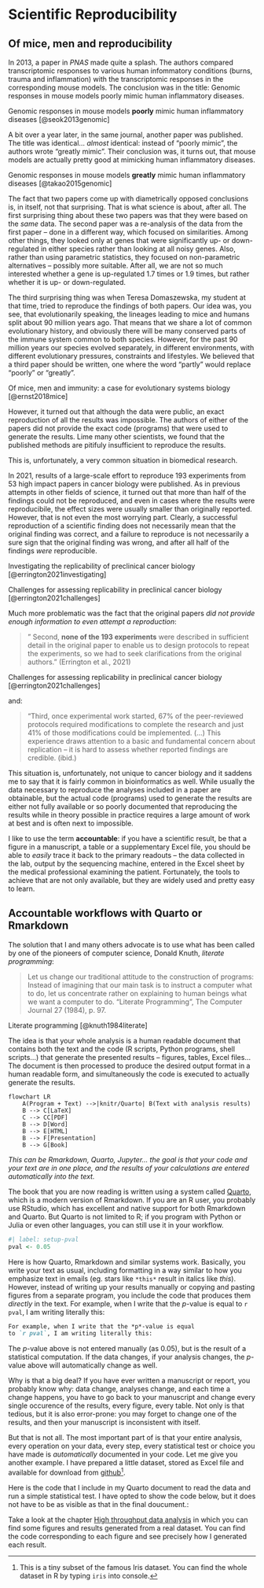 # Scientific Reproducibility

## Of mice, men and reproducibility

In 2013, a paper in *PNAS* made quite a splash. The authors compared
transcriptomic responses to various human infommatory conditions (burns, trauma and
inflammation) with the transcriptomic responses in the corresponding mouse
models. The conclusion was in the title: Genomic responses in mouse models
poorly mimic human inflammatory diseases.


::: {.aside}
Genomic responses in mouse models **poorly** mimic human inflammatory diseases
[@seok2013genomic]
:::

A bit over a year later, in the same journal, another paper was published.
The title was identical... *almost* identical: instead of "poorly mimic",
the authors wrote "greatly mimic". Their conclusion was, it turns out, that
mouse models are actually pretty good at mimicking human inflammatory
diseases.

::: {.aside}
Genomic responses in mouse models **greatly** mimic human inflammatory diseases
[@takao2015genomic]
:::

The fact that two papers come up with diametrically opposed conclusions is,
in itself, not that surprising. That is what science is about, after all.
The first surprising thing about these two papers was that they were based
on the *same* data. The second paper was a re-analysis of the data from the
first paper – done in a different way, which focused on similarities. Among
other things, they looked only at genes that were significantly up- or
down-regulated in either species rather than looking at all noisy genes.
Also, rather than using parametric statistics, they focused on
non-parametric alternatives – possibly more suitable. After all, we are not
so much interested whether a gene is up-regulated 1.7 times or 1.9 times,
but rather whether it is up- or down-regulated.

The third surprising thing was when Teresa Domaszewska, my student at that
time, tried to reproduce the findings of both papers. Our idea was, you
see, that evolutionarily speaking, the lineages leading to mice and humans
split about 90 million years ago. That means that we share a lot of common
evolutionary history, and obviously there will be many conserved parts of
the immune system common to both species. However, for the past 90 million
years our species evolved separately, in different environments, with
different evolutionary pressures, constraints and lifestyles. We believed
that a third paper should be written, one where the word "partly" would
replace "poorly" or "greatly".

::: {.aside}
Of mice, men and immunity: a case for evolutionary systems biology
[@ernst2018mice]
:::


However, it turned out that although the data were public, an exact
reproduction of all the results was impossible. The authors of either of
the papers did not provide the exact code (programs) that were used to
generate the results. Lime many other scientists, we found that the
published methods are pitifuly insufficient to reproduce the results.

This is, unfortunately, a very common situation in biomedical research. 

In 2021, results of a large-scale effort to reproduce 193 experiments from
53 high impact papers in cancer biology were published. As in previous
attempts in other fields of science, it turned out that more than half of
the findings could not be reproduced, and even in cases where the results
were reproducibile, the effect sizes were usually smaller than originally
reported. However, that is not even the most worrying part. Clearly, a
successful reproduction of a scientific finding does not necessarily mean
that the original finding was correct, and a failure to reproduce is not
necessarily a sure sign that the original finding was wrong, and after all
half of the findings *were* reproducible.

::: {.aside}
Investigating the replicability of preclinical cancer biology
[@errington2021investigating]

Challenges for assessing replicability in preclinical cancer biology
[@errington2021challenges]
:::


Much more problematic was the fact that the original papers *did not
provide enough information to even attempt a reproduction*:

> " Second, **none of the 193 experiments** were described in sufficient detail
> in the original paper to enable us to design protocols to repeat the
> experiments, so we had to seek clarifications from the original authors."
> (Errington et al., 2021)

::: {.aside}
Challenges for assessing replicability in preclinical cancer biology
[@errington2021challenges]
:::

and:

> "Third, once experimental work started, 67% of the peer-reviewed
> protocols required modifications to complete the research and just 41% of
> those modifications could be implemented. (...) This
> experience draws attention to a basic and fundamental concern about
> replication – it is hard to assess whether reported findings are
> credible.
> (ibid.)

This situation is, unfortunately, not unique to cancer biology and it
saddens me to say that it is fairly common in bioinformatics as well. While
usually the data necessary to reproduce the analyses included in a paper
are obtainable, but the actual code (programs) used to generate the results
are either not fully available or so poorly documented that reproducing the
results while in theory possible in practice requires a large amount of
work at best and is often next to impossible.

I like to use the term **accountable**: if you have a scientific result, be
that a figure in a manuscript, a table or a supplementary Excel file, you
should be able to *easily* trace it back to the primary readouts – the data
collected in the lab, output by the sequencing machine, entered in the
Excel sheet by the medical professional examining the patient. Fortunately,
the tools to achieve that are not only available, but they are widely used
and pretty easy to learn.

## Accountable workflows with Quarto or Rmarkdown

The solution that I and many others advocate is to use what has been called
by one of the pioneers of computer science, Donald Knuth, *literate
programming*: 

> Let us change our traditional attitude to the construction of programs:
> Instead of imagining that our main task is to instruct a computer what to
> do, let us concentrate rather on explaining to human beings what we want
> a computer to do.
> "Literate Programming", The Computer Journal 27 (1984), p. 97.

::: {.aside}
Literate programming [@knuth1984literate]
:::

The idea is that your whole analysis is a human readable
document that contains both the text and the code (R scripts, Python
programs, shell scripts...) that generate the presented results – figures,
tables, Excel files... The document is then processed to produce the
desired output format in a human readable form, and simultaneously the code is
executed to actually generate the results.

```mermaid
flowchart LR
    A(Program + Text) -->|knitr/Quarto| B(Text with analysis results)
    B --> C[LaTeX]
    C --> CC[PDF]
    B --> D[Word]
    B --> E[HTML]
    B --> F[Presentation]
    B --> G[Book]
```

*This can be Rmarkdown, Quarto, Jupyter... the goal is that your code and
your text are in one place, and the results of your calculations are
entered automatically into the text.*

The book that you are now reading is written using a system called
[Quarto](https://quarto.org), which is a modern version of Rmarkdown. If
you are an R user, you probably use RStudio, which has excellent and native
support for both Rmarkdown and Quarto. But Quarto is not limited to R; if
you program with Python or Julia or even other languages, you can still use
it in your workflow.

```r
#| label: setup-pval
pval <- 0.05
```

Here is how Quarto, Rmarkdown and similar systems work. Basically, you
write your text as usual, including formatting in a way similar to how you
emphasize text in emails (eg. stars like `*this*` result in italics like
*this*). However, instead of writing up your results manually or copying
and pasting figures from a separate program, you include the code that
produces them *directly* in the text. For example, when I write that the
*p*-value is equal to `r pval`, I am writing literally this:

```markdown
For example, when I write that the *p*-value is equal 
to `​r pval`, I am writing literally this:
```

The $p$-value above is not entered manually (as 0.05), but is the result of
a statistical computation. If the data changes, if your analysis changes,
the $p$-value above will automatically change as well.

Why is that a big deal? If you have ever written a manuscript or report,
you probably know why: data change, analyses change, and each time a change
happens, you have to go back to your manuscript and change every single
occurence of the results, every figure, every table. Not only is that
tedious, but it is also error-prone: you may forget to change one of the
results, and then your manuscript is inconsistent with itself.

But that is not all. The most important part of is that your entire
analysis, every operation on your data, every step, every statistical test
or choice you have made is *automatically* documented in your code. Let me
give you another example. I have prepared a little dataset, stored as Excel
file and available for download from
[github](https://github.com/bihealth/howtotalk-book/raw/b9ea8c9e035b569fb9c5998f312ac2946f9e0868/scripts/iris.xlsx)[^iris].

[^iris]: This is a tiny subset of the famous Iris dataset. You can find the
  whole dataset in R by typing `iris` into console.

Here is the code that I include in my Quarto document to read the data and
run a simple statistical test. I have opted to show the code below, but it
does not have to be as visible as that in the final doucument.:




Take a
look at the chapter [High throughput data analysis](htdata.html) in which
you can find some figures and results generated from a real dataset. You
can find the code corresponding to each figure and see precisely how I
generated each result.

